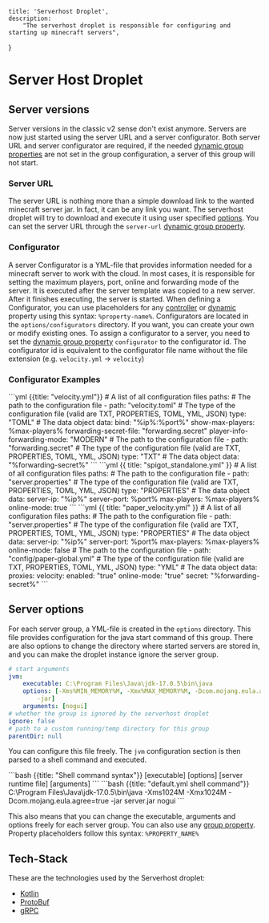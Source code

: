     title: 'Serverhost Droplet',
    description:
        "The serverhost droplet is responsible for configuring and starting up minecraft servers",
}


# Server Host Droplet

## Server versions
Server versions in the classic v2 sense don't exist anymore.
Servers are now just started using the server URL and a server configurator. Both server URL and server configurator are required,
if the needed [dynamic group properties](/server-group#dynamic-properties) are not set in the group configuration, a server of this
group will not start.

### Server URL
The server URL is nothing more than a simple download link to the wanted minecraft server jar.
In fact, it can be any link you want. The serverhost droplet will try to download and execute it using
user specified [options](#server-options). You can set the server URL through the `server-url` [dynamic group property](/server-group#dynamic-properties).

### Configurator
A server Configurator is a YML-file that provides information needed for a minecraft server to work with the cloud.
In most cases, it is responsible for setting the maximum players, port, online and forwarding mode of the server.
It is executed after the server template was copied to a new server. After it finishes executing, the server is started.
When defining a Configurator, you can use placeholders for any [controller](/server-group#controller-properties) or [dynamic](/server-group#dynamic-properties) property using this syntax: `%property-name%`.
Configurators are located in the `options/configurators` directory. If you want, you can create your own or modify existing ones.
To assign a configurator to a server, you need to set the [dynamic group property](/server-group#dynamic-properties) `configurator` to the configurator id.
The configurator id is equivalent to the configurator file name without the file extension (e.g. `velocity.yml` -> `velocity`)

### Configurator Examples

<CodeGroup>
    ```yml {{title: "velocity.yml"}}
    # A list of all configuration files
    paths:
          # The path to the configuration file
        - path: "velocity.toml"
          # The type of the configuration file (valid are TXT, PROPERTIES, TOML, YML, JSON)
          type: "TOML"
          # The data object
          data:
            bind: "%ip%:%port%"
            show-max-players: %max-players%
            forwarding-secret-file: "forwarding.secret"
            player-info-forwarding-mode: "MODERN"
          # The path to the configuration file
        - path: "forwarding.secret"
          # The type of the configuration file (valid are TXT, PROPERTIES, TOML, YML, JSON)
          type: "TXT"
          # The data object
          data: "%forwarding-secret%"
    ```
    ```yml {{ title: "spigot_standalone.yml" }}
    # A list of all configuration files
    paths:
          # The path to the configuration file
        - path: "server.properties"
          # The type of the configuration file (valid are TXT, PROPERTIES, TOML, YML, JSON)
          type: "PROPERTIES"
          # The data object
          data:
            server-ip: "%ip%"
            server-port: %port%
            max-players: %max-players%
            online-mode: true
    ```
    ```yml {{ title: "paper_velocity.yml" }}
    # A list of all configuration files
    paths:
          # The path to the configuration file
        - path: "server.properties"
          # The type of the configuration file (valid are TXT, PROPERTIES, TOML, YML, JSON)
          type: "PROPERTIES"
          # The data object
          data:
            server-ip: "%ip%"
            server-port: %port%
            max-players: %max-players%
            online-mode: false
          # The path to the configuration file
        - path: "config/paper-global.yml"
          # The type of the configuration file (valid are TXT, PROPERTIES, TOML, YML, JSON)
          type: "YML"
          # The data object
          data:
            proxies:
              velocity:
                enabled: "true"
                online-mode: "true"
                secret: "%forwarding-secret%"
    ```
</CodeGroup>


## Server options
For each server group, a YML-file is created in the `options` directory.
This file provides configuration for the java start command of this group. There are also options to change the directory where
started servers are stored in, and you can make the droplet instance ignore the server group.

```yml {{ title: "default.yml" }}
# start arguments
jvm:
    executable: C:\Program Files\Java\jdk-17.0.5\bin\java
    options: [-Xms%MIN_MEMORY%M, -Xmx%MAX_MEMORY%M, -Dcom.mojang.eula.agree=true,
        -jar]
    arguments: [nogui]
# whether the group is ignored by the serverhost droplet
ignore: false
# path to a custom running/temp directory for this group
parentDir: null
```

You can configure this file freely. The `jvm` configuration section is then parsed to a shell command and executed.

<CodeGroup>
    ```bash {{title: "Shell command syntax"}}
    [executable] [options] [server runtime file] [arguments]
    ```
    ```bash {{title: "default.yml shell command"}}
    C:\Program Files\Java\jdk-17.0.5\bin\java -Xms1024M -Xmx1024M -Dcom.mojang.eula.agree=true -jar server.jar nogui
    ```
</CodeGroup>

This also means that you can change the executable, arguments and options freely for each server group.
You can also use any [group property](/server-group#controller-properties). Property placeholders follow this syntax:
`%PROPERTY_NAME%`


## Tech-Stack
These are the technologies used by the Serverhost droplet:
- [Kotlin](https://kotlinlang.org/)
- [ProtoBuf](https://developers.google.com/protocol-buffers)
- [gRPC](https://grpc.io/)